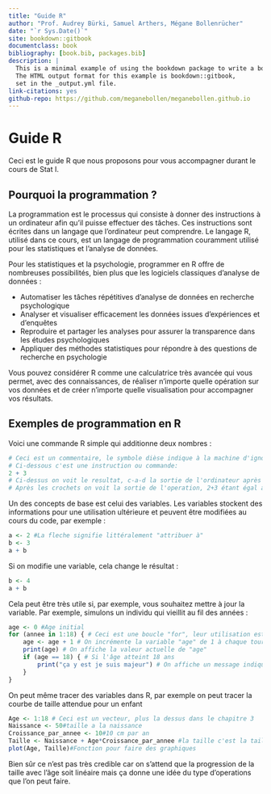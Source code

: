```yaml
---
title: "Guide R"
author: "Prof. Audrey Bürki, Samuel Arthers, Mégane Bollenrücher"
date: "`r Sys.Date()`"
site: bookdown::gitbook
documentclass: book
bibliography: [book.bib, packages.bib]
description: |
  This is a minimal example of using the bookdown package to write a book.
  The HTML output format for this example is bookdown::gitbook,
  set in the _output.yml file.
link-citations: yes
github-repo: https://github.com/meganebollen/meganebollen.github.io
---
```


# Guide R

Ceci est le guide R que nous proposons pour vous accompagner durant le cours de Stat I.

## Pourquoi la programmation ?

La programmation est le processus qui consiste à donner des instructions à un ordinateur afin qu'il puisse effectuer des tâches. Ces instructions sont écrites dans un langage que l’ordinateur peut comprendre. Le langage R, utilisé dans ce cours, est un langage de programmation couramment utilisé pour les statistiques et l’analyse de données.

Pour les statistiques et la psychologie, programmer en R offre de nombreuses possibilités, bien plus que les logiciels classiques d’analyse de données :

- Automatiser les tâches répétitives d’analyse de données en recherche psychologique
- Analyser et visualiser efficacement les données issues d’expériences et d’enquêtes
- Reproduire et partager les analyses pour assurer la transparence dans les études psychologiques
- Appliquer des méthodes statistiques pour répondre à des questions de recherche en psychologie

Vous pouvez considérer R comme une calculatrice très avancée qui vous permet, avec des connaissances, de réaliser n’importe quelle opération sur vos données et de créer n’importe quelle visualisation pour accompagner vos résultats.

## Exemples de programmation en R

Voici une commande R simple qui additionne deux nombres :

```r
# Ceci est un commentaire, le symbole dièse indique à la machine d'ignorer ce texte
# Ci-dessous c'est une instruction ou commande:
2 + 3
# Ci-dessus on voit le resultat, c-a-d la sortie de l'ordinateur après avoir éxecuté l'instruction
# Après les crochets on voit la sortie de l'operation, 2+3 étant égal à 5
```

Un des concepts de base est celui des variables. Les variables stockent des informations pour une utilisation ultérieure et peuvent être modifiées au cours du code, par exemple :

```r
a <- 2 #La fleche signifie littéralement "attribuer à"
b <- 3
a + b
```

Si on modifie une variable, cela change le résultat :

```r
b <- 4
a + b
```

Cela peut être très utile si, par exemple, vous souhaitez mettre à jour la variable. Par exemple, simulons un individu qui vieillit au fil des années :

```r
age <- 0 #Age initial
for (annee in 1:18) { # Ceci est une boucle "for", leur utilisation est détaillée plus tard dans le guide
    age <- age + 1 # On incrémente la variable "age" de 1 à chaque tour de boucle
    print(age) # On affiche la valeur actuelle de "age"
    if (age == 18) { # Si l'âge atteint 18 ans
        print("ça y est je suis majeur") # On affiche un message indiquant la majorité
    }
}
```

On peut même tracer des variables dans R, par exemple on peut tracer la courbe de taille attendue pour un enfant
```r
Age <- 1:18 # Ceci est un vecteur, plus la dessus dans le chapitre 3
Naissance <- 50#taille a la naissance
Croissance_par_annee <- 10#10 cm par an
Taille <- Naissance + Age*Croissance_par_annee #la taille c'est la taille a la naissance + la croissance par annee multipliée par l'age
plot(Age, Taille)#Fonction pour faire des graphiques
```

Bien sûr ce n'est pas très credible car on s'attend que la progression de la taille avec l'âge soit linéaire mais ça donne une idée du type d'operations que l'on peut faire.
